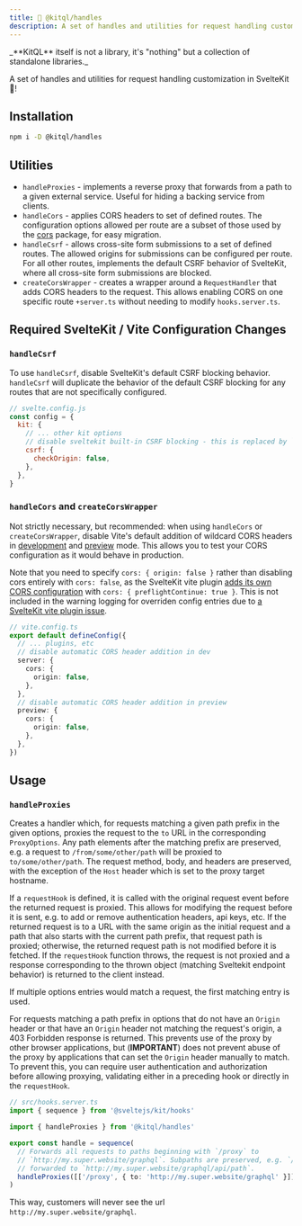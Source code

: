 ```yaml
---
title: 🔀 @kitql/handles
description: A set of handles and utilities for request handling customization in SvelteKit
---
```



<Aside type="tip">
  _**KitQL** itself is not a library, it's "nothing" but a collection of standalone libraries._
</Aside>

A set of handles and utilities for request handling customization in SvelteKit 🫵!

## Installation

```sh
npm i -D @kitql/handles
```

## Utilities

- `handleProxies` - implements a reverse proxy that forwards from a path to a given external
  service. Useful for hiding a backing service from clients.
- `handleCors` - applies CORS headers to set of defined routes. The configuration options allowed
  per route are a subset of those used by the
  [cors](https://www.npmjs.com/package/cors#configuration-options) package, for easy migration.
- `handleCsrf` - allows cross-site form submissions to a set of defined routes. The allowed origins
  for submissions can be configured per route. For all other routes, implements the default CSRF
  behavior of SvelteKit, where all cross-site form submissions are blocked.
- `createCorsWrapper` - creates a wrapper around a `RequestHandler` that adds CORS headers to the
  request. This allows enabling CORS on one specific route `+server.ts` without needing to modify
  `hooks.server.ts`.

## Required SvelteKit / Vite Configuration Changes

### `handleCsrf`

To use `handleCsrf`, disable SvelteKit's default CSRF blocking behavior. `handleCsrf` will duplicate
the behavior of the default CSRF blocking for any routes that are not specifically configured.

```js
// svelte.config.js
const config = {
  kit: {
    // ... other kit options
    // disable sveltekit built-in CSRF blocking - this is replaced by `handleCsrf`
    csrf: {
      checkOrigin: false,
    },
  },
}
```

### `handleCors` and `createCorsWrapper`

Not strictly necessary, but recommended: when using `handleCors` or `createCorsWrapper`, disable
Vite's default addition of wildcard CORS headers in
[development](https://vitejs.dev/config/server-options#server-cors) and
[preview](https://vitejs.dev/config/preview-options#preview-cors) mode. This allows you to test your
CORS configuration as it would behave in production.

Note that you need to specify `cors: { origin: false }` rather than disabling cors entirely with
`cors: false`, as the SvelteKit vite plugin
[adds its own CORS configuration](https://github.com/sveltejs/kit/blob/2b19df3855b13737399a7173f25e4fecbd7f689a/packages/kit/src/exports/vite/index.js#L262)
with `cors: { preflightContinue: true }`. This is not included in the warning logging for overriden
config entries due to [a SvelteKit vite plugin issue](https://github.com/sveltejs/kit/issues/12574).

```ts
// vite.config.ts
export default defineConfig({
  // ... plugins, etc
  // disable automatic CORS header addition in dev
  server: {
    cors: {
      origin: false,
    },
  },
  // disable automatic CORS header addition in preview
  preview: {
    cors: {
      origin: false,
    },
  },
})
```

## Usage

### `handleProxies`

Creates a handler which, for requests matching a given path prefix in the given options, proxies the
request to the `to` URL in the corresponding `ProxyOptions`. Any path elements after the matching
prefix are preserved, e.g. a request to `/from/some/other/path` will be proxied to
`to/some/other/path`. The request method, body, and headers are preserved, with the exception of the
`Host` header which is set to the proxy target hostname.

If a `requestHook` is defined, it is called with the original request event before the returned
request is proxied. This allows for modifying the request before it is sent, e.g. to add or remove
authentication headers, api keys, etc. If the returned request is to a URL with the same origin as
the initial request and a path that also starts with the current path prefix, that request path is
proxied; otherwise, the returned request path is not modified before it is fetched. If the
`requestHook` function throws, the request is not proxied and a response corresponding to the thrown
object (matching Sveltekit endpoint behavior) is returned to the client instead.

If multiple options entries would match a request, the first matching entry is used.

For requests matching a path prefix in options that do not have an `Origin` header or that have an
`Origin` header not matching the request's origin, a 403 Forbidden response is returned. This
prevents use of the proxy by other browser applications, but (**IMPORTANT**) does not prevent abuse
of the proxy by applications that can set the `Origin` header manually to match. To prevent this,
you can require user authentication and authorization before allowing proxying, validating either in
a preceding hook or directly in the `requestHook`.

```ts
// src/hooks.server.ts
import { sequence } from '@sveltejs/kit/hooks'

import { handleProxies } from '@kitql/handles'

export const handle = sequence(
  // Forwards all requests to paths beginning with `/proxy` to
  // `http://my.super.website/graphql`. Subpaths are preserved, e.g. `/proxy/api/path` is
  // forwarded to `http://my.super.website/graphql/api/path`.
  handleProxies([['/proxy', { to: 'http://my.super.website/graphql' }]]),
)
```

This way, customers will never see the url `http://my.super.website/graphql`.
